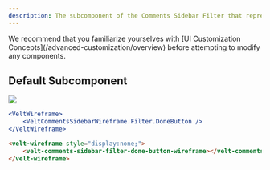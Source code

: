 ```yaml
---
description: The subcomponent of the Comments Sidebar Filter that represents the Done Button
---
```


<Note>
We recommend that you familiarize yourselves with [UI Customization Concepts](/advanced-customization/overview) before attempting to modify any components.
</Note>


## Default Subcomponent

![](/images/customization/filter-done.png)
<RequestExample>

```jsx React / Next.js
<VeltWireframe>
    <VeltCommentsSidebarWireframe.Filter.DoneButton />
</VeltWireframe>
```


```HTML HTML
<velt-wireframe style="display:none;">
    <velt-comments-sidebar-filter-done-button-wireframe></velt-comments-sidebar-filter-done-button-wireframe>
</velt-wireframe>
```
</RequestExample>

